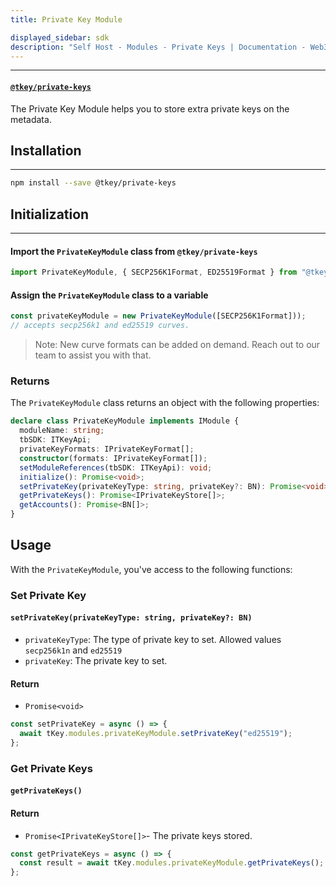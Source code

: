 ```yaml
---
title: Private Key Module

displayed_sidebar: sdk
description: "Self Host - Modules - Private Keys | Documentation - Web3Auth"
---
```


---

#### [`@tkey/private-keys`](https://npmjs.com/package/@tkey/private-keys)

The Private Key Module helps you to store extra private keys on the metadata.

## Installation

---

```bash npm2yarn
npm install --save @tkey/private-keys
```

## Initialization

---

#### Import the `PrivateKeyModule` class from `@tkey/private-keys`

```javascript
import PrivateKeyModule, { SECP256K1Format, ED25519Format } from "@tkey/private-keys";
```

#### Assign the `PrivateKeyModule` class to a variable

```javascript
const privateKeyModule = new PrivateKeyModule([SECP256K1Format]));
// accepts secp256k1 and ed25519 curves.
```

> Note: New curve formats can be added on demand. Reach out to our team to assist you with that.

### Returns

The `PrivateKeyModule` class returns an object with the following properties:

```ts
declare class PrivateKeyModule implements IModule {
  moduleName: string;
  tbSDK: ITKeyApi;
  privateKeyFormats: IPrivateKeyFormat[];
  constructor(formats: IPrivateKeyFormat[]);
  setModuleReferences(tbSDK: ITKeyApi): void;
  initialize(): Promise<void>;
  setPrivateKey(privateKeyType: string, privateKey?: BN): Promise<void>;
  getPrivateKeys(): Promise<IPrivateKeyStore[]>;
  getAccounts(): Promise<BN[]>;
}
```

## Usage

With the `PrivateKeyModule`, you've access to the following functions:

### Set Private Key

#### `setPrivateKey(privateKeyType: string, privateKey?: BN)`

- `privateKeyType`: The type of private key to set. Allowed values `secp256k1n` and `ed25519`
- `privateKey`: The private key to set.

#### Return

- `Promise<void>`

```js title="Example"
const setPrivateKey = async () => {
  await tKey.modules.privateKeyModule.setPrivateKey("ed25519");
};
```

### Get Private Keys

#### `getPrivateKeys()`

#### Return

- `Promise<IPrivateKeyStore[]>`- The private keys stored.

```js title="Example"
const getPrivateKeys = async () => {
  const result = await tKey.modules.privateKeyModule.getPrivateKeys();
};
```
